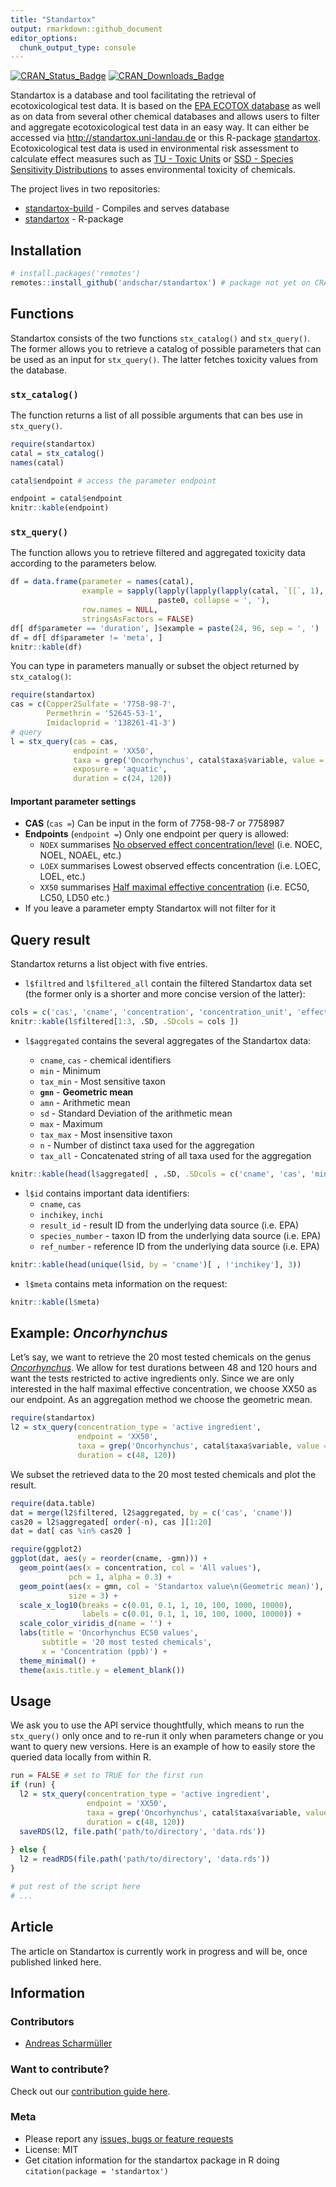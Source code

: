 ```yaml
---
title: "Standartox"
output: rmarkdown::github_document
editor_options: 
  chunk_output_type: console
---
```


[![CRAN_Status_Badge](http://www.r-pkg.org/badges/version-ago/standartox)](https://cran.r-project.org/package=standartox)
[![CRAN_Downloads_Badge](http://cranlogs.r-pkg.org/badges/last-month/standartox)](https://cran.r-project.org/package=standartox)

Standartox is a database and tool facilitating the retrieval of ecotoxicological test data. It is based on the [EPA ECOTOX database](https://cfpub.epa.gov/ecotox/) as well as on data from several other chemical databases and allows users to filter and aggregate ecotoxicological test data in an easy way. It can either be accessed via <http://standartox.uni-landau.de> or this R-package [standartox](https://github.com/andschar/standartox). Ecotoxicological test data is used in environmental risk assessment to calculate effect measures such as [TU - Toxic Units](https://en.wikipedia.org/wiki/Toxic_unit) or [SSD - Species Sensitivity Distributions](https://edild.github.io/ssd/) to asses environmental toxicity of chemicals.

The project lives in two repositories:

  - [standartox-build](https://github.com/andschar/standartox-build) - Compiles and serves database
  - [standartox](https://github.com/andschar/standartox) - R-package

## Installation

```r
# install.packages('remotes')
remotes::install_github('andschar/standartox') # package not yet on CRAN
```

## Functions

Standartox consists of the two functions `stx_catalog()` and `stx_query()`. The former allows you to retrieve a catalog of possible parameters that can be used as an input for `stx_query()`. The latter fetches toxicity values from the database.

### `stx_catalog()`

The function returns a list of all possible arguments that can bes use in `stx_query()`.

```r
require(standartox)
catal = stx_catalog()
names(catal)
```

```r
catal$endpoint # access the parameter endpoint
```

```r
endpoint = catal$endpoint
knitr::kable(endpoint)
```

### `stx_query()`

The function allows you to retrieve filtered and aggregated toxicity data according to the parameters below.

```r
df = data.frame(parameter = names(catal),
                example = sapply(lapply(lapply(lapply(catal, `[[`, 1), head, 3), na.omit),
                                 paste0, collapse = ', '),
                row.names = NULL,
                stringsAsFactors = FALSE)
df[ df$parameter == 'duration', ]$example = paste(24, 96, sep = ', ')
df = df[ df$parameter != 'meta', ]
knitr::kable(df)
```

You can type in parameters manually or subset the object returned by `stx_catalog()`:

```r
require(standartox)
cas = c(Copper2Sulfate = '7758-98-7',
        Permethrin = '52645-53-1',
        Imidacloprid = '138261-41-3')
# query
l = stx_query(cas = cas,
              endpoint = 'XX50',
              taxa = grep('Oncorhynchus', catal$taxa$variable, value = TRUE), # fish genus
              exposure = 'aquatic',
              duration = c(24, 120))
```

#### Important parameter settings

- __CAS__ (`cas =`) Can be input in the form of 7758-98-7 or 7758987
- __Endpoints__ (`endpoint =`) Only one endpoint per query is allowed:
    - `NOEX` summarises [No observed effect concentration/level](https://en.wikipedia.org/wiki/No-observed-adverse-effect_level) (i.e. NOEC, NOEL, NOAEL, etc.)
    - `LOEX` summarises Lowest observed effects concentration (i.e. LOEC, LOEL, etc.)
    - `XX50` summarises [Half maximal effective concentration](https://en.wikipedia.org/wiki/EC50) (i.e. EC50, LC50, LD50 etc.)
- If you leave a parameter empty Standartox will not filter for it

## Query result

Standartox returns a list object with five entries.

- `l$filtred` and `l$filtered_all` contain the filtered Standartox data set (the former only is a shorter and more concise version of the latter):

```r
cols = c('cas', 'cname', 'concentration', 'concentration_unit', 'effect', 'endpoint')
knitr::kable(l$filtered[1:3, .SD, .SDcols = cols ])
```

- `l$aggregated` contains the several aggregates of the Standartox data:

  - `cname`, `cas` - chemical identifiers
  - `min` - Minimum
  - `tax_min` - Most sensitive taxon
  - __`gmn`__ - __Geometric mean__
  - `amn` - Arithmetic mean
  - `sd` - Standard Deviation of the arithmetic mean
  - `max` - Maximum
  - `tax_max` - Most insensitive taxon
  - `n` - Number of distinct taxa used for the aggregation
  - `tax_all` - Concatenated string of all taxa used for the aggregation
  

```r
knitr::kable(head(l$aggregated[ , .SD, .SDcols = c('cname', 'cas', 'min', 'tax_min', 'gmn', 'max')], 3))
```

- `l$id` contains important data identifiers:
  - `cname`, `cas`
  - `inchikey`, `inchi`
  - `result_id` - result ID from the underlying data source (i.e. EPA)
  - `species_number` - taxon ID from the underlying data source (i.e. EPA)
  - `ref_number` - reference ID from the underlying data source (i.e. EPA)

```r
knitr::kable(head(unique(l$id, by = 'cname')[ , !'inchikey'], 3))
```

- `l$meta` contains meta information on the request:

```r
knitr::kable(l$meta)
```

## Example: _Oncorhynchus_

Let's say, we want to retrieve the 20 most tested chemicals on the genus _[Oncorhynchus](https://en.wikipedia.org/wiki/Oncorhynchus)_. We allow for test durations between 48 and 120 hours and want the tests restricted to active ingredients only. Since we are only interested in the half maximal effective concentration, we choose XX50 as our endpoint. As an aggregation method we choose the geometric mean.

```r
require(standartox)
l2 = stx_query(concentration_type = 'active ingredient',
               endpoint = 'XX50',
               taxa = grep('Oncorhynchus', catal$taxa$variable, value = TRUE), # fish genus
               duration = c(48, 120))
```

We subset the retrieved data to the 20 most tested chemicals and plot the result.

```r
require(data.table)
dat = merge(l2$filtered, l2$aggregated, by = c('cas', 'cname'))
cas20 = l2$aggregated[ order(-n), cas ][1:20]
dat = dat[ cas %in% cas20 ]
```

```r
require(ggplot2)
ggplot(dat, aes(y = reorder(cname, -gmn))) +
  geom_point(aes(x = concentration, col = 'All values'),
             pch = 1, alpha = 0.3) +
  geom_point(aes(x = gmn, col = 'Standartox value\n(Geometric mean)'),
             size = 3) +
  scale_x_log10(breaks = c(0.01, 0.1, 1, 10, 100, 1000, 10000),
                labels = c(0.01, 0.1, 1, 10, 100, 1000, 10000)) +
  scale_color_viridis_d(name = '') +
  labs(title = 'Oncorhynchus EC50 values',
       subtitle = '20 most tested chemicals',
       x = 'Concentration (ppb)') +
  theme_minimal() +
  theme(axis.title.y = element_blank())
```

## Usage

We ask you to use the API service thoughtfully, which means to run the `stx_query()` only once and to re-run it only when parameters change or you want to query new versions. Here is an example of how to easily store the queried data locally from within R.

```r
run = FALSE # set to TRUE for the first run
if (run) {
  l2 = stx_query(concentration_type = 'active ingredient',
                 endpoint = 'XX50',
                 taxa = grep('Oncorhynchus', catal$taxa$variable, value = TRUE), # fish genus
                 duration = c(48, 120))
  saveRDS(l2, file.path('path/to/directory', 'data.rds'))
  
} else {
  l2 = readRDS(file.path('path/to/directory', 'data.rds'))
}

# put rest of the script here
# ...
```

## Article

The article on Standartox is currently work in progress and will be, once published linked here.

## Information

### Contributors
    
  - [Andreas Scharmüller](https://andschar.github.io)
  
### Want to contribute?

Check out our [contribution guide here](https://github.com/andschar/standartox/blob/master/CONTRIBUTING.md).

### Meta

  - Please report any [issues, bugs or feature requests](https://github.com/andschar/standartox/issues)
  - License: MIT
  - Get citation information for the standartox package in R doing `citation(package = 'standartox')`




























